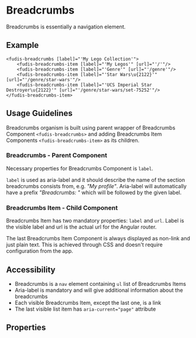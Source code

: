 
<Meta title="Components/Breadcrumbs" />

# Breadcrumbs

Breadcrumbs is essentially a navigation element.

## Example

<Canvas of={BreadcrumbsStories.Breadcrumbs}></Canvas>

```
<fudis-breadcrumbs [label]="'My Lego Collection'">
	<fudis-breadcrumbs-item [label]="'My Legos'" [url]="'/'"/>
	<fudis-breadcrumbs-item [label]="'Genre'" [url]="'/genre'"/>
	<fudis-breadcrumbs-item [label]="'Star Wars\u{2122}'" [url]="'/genre/star-wars'"/>
	<fudis-breadcrumbs-item [label]="'UCS Imperial Star Destroyer\u{2122}'" [url]="'/genre/star-wars/set-75252'"/>
</fudis-breadcrumbs-item>
```

## Usage Guidelines

Breadcrumbs organism is built using parent wrapper of Breadcrumbs Component `<fudis-breadcrumbs>` and adding Breadcrumbs Item Components `<fudis-breadcrumbs-item>` as its children.

### Breadcrumbs - Parent Component

Necessary properties for Breadcrumbs Component is `label`.

`label` is used as aria-label and it should describe the name of the section breadcrumbs consists from, e.g. _"My profile"_. 
Aria-label will automatically have a prefix _"Breadcrumbs: "_ which will be followed by the given label.

### Breadcrumbs Item - Child Component

Breadcrumbs Item has two mandatory properties: `label` and `url`. Label is the visible label and url is the actual url for the Angular router.

The last Breadcrumbs Item Component is always displayed as non-link and just plain text. This is achieved through CSS and doesn't require configuration from the app.


## Accessibility
- Breadcrumbs is a `nav` element containing `ul` list of Breadcrumbs Items
- Aria-label is mandatory and will give additional information about the breadcrumbs
- Each visible Breadcrumbs Item, except the last one, is a link
- The last visible list item has `aria-current="page"` attribute

## Properties

<ArgTypes of={BreadcrumbsComponent} />
